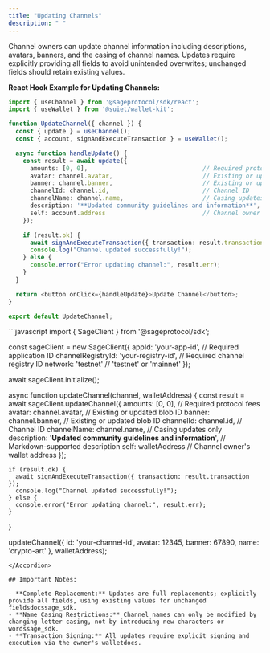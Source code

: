 ```yaml
---
title: "Updating Channels"
description: " "
---
```


Channel owners can update channel information including descriptions, avatars, banners, and the casing of channel names. Updates require explicitly providing all fields to avoid unintended overwrites; unchanged fields should retain existing values.

**React Hook Example for Updating Channels:**

```typescript
import { useChannel } from '@sageprotocol/sdk/react';
import { useWallet } from '@suiet/wallet-kit';

function UpdateChannel({ channel }) {
  const { update } = useChannel();
  const { account, signAndExecuteTransaction } = useWallet();

  async function handleUpdate() {
    const result = await update({
      amounts: [0, 0],                                // Required protocol fees
      avatar: channel.avatar,                         // Existing or updated blob ID
      banner: channel.banner,                         // Existing or updated blob ID
      channelId: channel.id,                          // Channel ID
      channelName: channel.name,                      // Casing updates only (e.g., 'crypto-art' → 'CRYPTO-ART')
      description: '**Updated community guidelines and information**', // Markdown-supported description
      self: account.address                           // Channel owner's wallet address
    });

    if (result.ok) {
      await signAndExecuteTransaction({ transaction: result.transaction });
      console.log("Channel updated successfully!");
    } else {
      console.error("Error updating channel:", result.err);
    }
  }

  return <button onClick={handleUpdate}>Update Channel</button>;
}

export default UpdateChannel;
```

<Accordion title="Direct JavaScript Example for Updating Channels" icon="rectangle-code" iconType="sharp-solid">
  ```javascript
  import { SageClient } from '@sageprotocol/sdk';
  
  const sageClient = new SageClient({
    appId: 'your-app-id',                      // Required application ID
    channelRegistryId: 'your-registry-id',     // Required channel registry ID
    network: 'testnet'                         // 'testnet' or 'mainnet'
  });
  
  await sageClient.initialize();
  
  async function updateChannel(channel, walletAddress) {
    const result = await sageClient.updateChannel({
      amounts: [0, 0],                                     // Required protocol fees
      avatar: channel.avatar,                              // Existing or updated blob ID
      banner: channel.banner,                              // Existing or updated blob ID
      channelId: channel.id,                               // Channel ID
      channelName: channel.name,                           // Casing updates only
      description: '**Updated community guidelines and information**', // Markdown-supported description
      self: walletAddress                                  // Channel owner's wallet address
    });
  
    if (result.ok) {
      await signAndExecuteTransaction({ transaction: result.transaction });
      console.log("Channel updated successfully!");
    } else {
      console.error("Error updating channel:", result.err);
    }
  }
  
  updateChannel({
    id: 'your-channel-id',
    avatar: 12345,
    banner: 67890,
    name: 'crypto-art'
  }, walletAddress);
  ```
</Accordion>

## Important Notes:

- **Complete Replacement:** Updates are full replacements; explicitly provide all fields, using existing values for unchanged fieldsdocssage_sdk.
- **Name Casing Restrictions:** Channel names can only be modified by changing letter casing, not by introducing new characters or wordssage_sdk.
- **Transaction Signing:** All updates require explicit signing and execution via the owner's walletdocs.